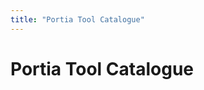 ```yaml
---
title: "Portia Tool Catalogue"
---
```

<!-- WARNING: This file is auto-generated by generate_tool_docs.py. Do not edit manually. -->



# Portia Tool Catalogue

<Intro />

<ToolSearch category="root" />

